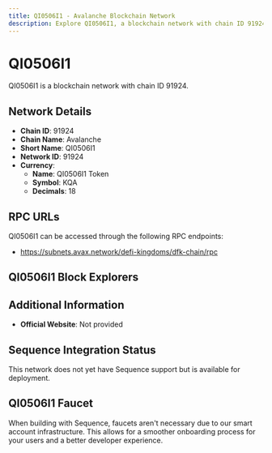 ```yaml
--- 
title: QI0506I1 - Avalanche Blockchain Network
description: Explore QI0506I1, a blockchain network with chain ID 91924. Learn about its native currency, QI0506I1 Token, and how to interact with the network.
---
```


# QI0506I1

QI0506I1 is a blockchain network with chain ID 91924.

## Network Details

- **Chain ID**: 91924
- **Chain Name**: Avalanche
- **Short Name**: QI0506I1
- **Network ID**: 91924
- **Currency**: 
  - **Name**: QI0506I1 Token
  - **Symbol**: KQA
  - **Decimals**: 18

## RPC URLs

QI0506I1 can be accessed through the following RPC endpoints:

- https://subnets.avax.network/defi-kingdoms/dfk-chain/rpc

## QI0506I1 Block Explorers



## Additional Information

- **Official Website**: Not provided

## Sequence Integration Status

This network does not yet have Sequence support but is available for deployment.

## QI0506I1 Faucet

When building with Sequence, faucets aren't necessary due to our smart account infrastructure. This allows for a smoother onboarding process for your users and a better developer experience.
